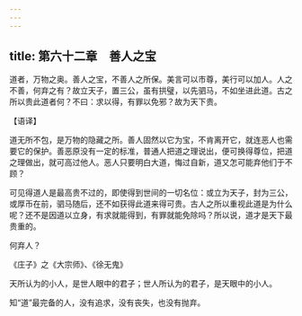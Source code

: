 ```yaml
---
---
---
```

title: 第六十二章　善人之宝
---




道者，万物之奥。善人之宝，不善人之所保。美言可以市尊，美行可以加人。人之不善，何弃之有？故立天子，置三公，虽有拱璧，以先驷马，不如坐进此道。古之所以贵此道者何？不曰：求以得，有罪以免邪？故为天下贵。

【语译】

道无所不包，是万物的隐藏之所。善人固然以它为宝，不肯离开它，就连恶人也需要它的保护。善恶原没有一定的标准，普通人把道之理说出，便可换得尊位，把道之理做出，就可高过他人。恶人只要明白大道，悔过自新，道又怎可能弃他们于不顾？

可见得道人是最高贵不过的，即使得到世间的一切名位：或立为天子，封为三公，或厚币在前，驷马随后，还不如获得此道来得可贵。古人之所以重视此道是为什么呢？还不是因道以立身，有求就能得到，有罪就能免除吗？所以说，道才是天下最贵重的。

何弃人？

《庄子》之《大宗师》、《徐无鬼》

天所认为的小人，是世人眼中的君子；世人所认为的君子，是天眼中的小人。

知“道”最完备的人，没有追求，没有丧失，也没有抛弃。